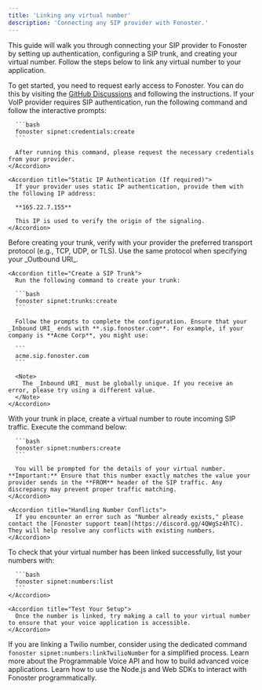 ```yaml
---
title: 'Linking any virtual number'
description: 'Connecting any SIP provider with Fonoster.'
---
```


This guide will walk you through connecting your SIP provider to Fonoster by setting up authentication, configuring a SIP trunk, and creating your virtual number. Follow the steps below to link any virtual number to your application.

<Steps>
    <Step title="Request early access">
    To get started, you need to request early access to Fonoster. You can do this by visiting the <a href="https://github.com/orgs/fonoster/discussions/695">GitHub Discussions</a> and following the instructions.
  </Step>
  <Step title="Set Up Authentication">
    <Accordion title="SIP Authentication (If required)">
      If your VoIP provider requires SIP authentication, run the following command and follow the interactive prompts:

      ```bash
      fonoster sipnet:credentials:create
      ```

      After running this command, please request the necessary credentials from your provider.
    </Accordion>

    <Accordion title="Static IP Authentication (If required)">
      If your provider uses static IP authentication, provide them with the following IP address:

      **165.22.7.155**

      This IP is used to verify the origin of the signaling.
    </Accordion>
  </Step>

  <Step title="Configure Your SIP Trunk">
    <Accordion title="Verify Provider Protocol">
      Before creating your trunk, verify with your provider the preferred transport protocol (e.g., TCP, UDP, or TLS). Use the same protocol when specifying your _Outbound URI_.
    </Accordion>

    <Accordion title="Create a SIP Trunk">
      Run the following command to create your trunk:

      ```bash
      fonoster sipnet:trunks:create
      ```

      Follow the prompts to complete the configuration. Ensure that your _Inbound URI_ ends with **.sip.fonoster.com**. For example, if your company is **Acme Corp**, you might use:

      ```
      acme.sip.fonoster.com
      ```

      <Note>
        The _Inbound URI_ must be globally unique. If you receive an error, please try using a different value.
      </Note>
    </Accordion>
  </Step>

  <Step title="Create and Link Your Virtual Number">
    <Accordion title="Creating the Virtual Number">
      With your trunk in place, create a virtual number to route incoming SIP traffic. Execute the command below:

      ```bash
      fonoster sipnet:numbers:create
      ```

      You will be prompted for the details of your virtual number. **Important:** Ensure that this number exactly matches the value your provider sends in the **FROM** header of the SIP traffic. Any discrepancy may prevent proper traffic matching.
    </Accordion>

    <Accordion title="Handling Number Conflicts">
      If you encounter an error such as "Number already exists," please contact the [Fonoster support team](https://discord.gg/4QWgSz4hTC). They will help resolve any conflicts with existing numbers.
    </Accordion>
  </Step>

  <Step title="Quick Verification">
    <Accordion title="Verify Your Virtual Number">
      To check that your virtual number has been linked successfully, list your numbers with:

      ```bash
      fonoster sipnet:numbers:list
      ```
    </Accordion>

    <Accordion title="Test Your Setup">
      Once the number is linked, try making a call to your virtual number to ensure that your voice application is accessible.
    </Accordion>
  </Step>
</Steps>

<Tip>
  If you are linking a Twilio number, consider using the dedicated command 
  <code>fonoster sipnet:numbers:linkTwilioNumber</code> for a simplified process.
</Tip>

<CardGroup cols={2}>
  <Card title="Programmable Voice" icon="rocket-launch" href="https://discord.com/invite/4QWgSz4hTC">
    Learn more about the Programmable Voice API and how to build advanced voice applications.
  </Card>

  <Card title="SDKs" icon="code" href="https://discord.com/invite/4QWgSz4hTC">
    Learn how to use the Node.js and Web SDKs to interact with Fonoster programmatically.
  </Card>
</CardGroup>